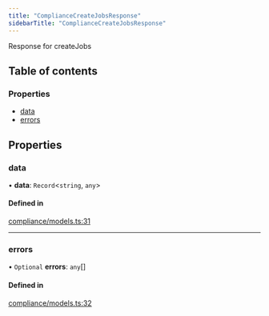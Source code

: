 ```yaml
---
title: "ComplianceCreateJobsResponse"
sidebarTitle: "ComplianceCreateJobsResponse"
---
```


Response for createJobs

## Table of contents

### Properties

- [data](/xdks/typescript/reference/interfaces/ComplianceCreateJobsResponse#data)
- [errors](/xdks/typescript/reference/interfaces/ComplianceCreateJobsResponse#errors)

## Properties

### data

• **data**: `Record`\<`string`, `any`\>

#### Defined in

[compliance/models.ts:31](https://github.com/xdevplatform/xdk/blob/298ca9350d035e40e7c8ee0753c50052819a41e2/xdk/typescript/src/compliance/models.ts#L31)

___

### errors

• `Optional` **errors**: `any`[]

#### Defined in

[compliance/models.ts:32](https://github.com/xdevplatform/xdk/blob/298ca9350d035e40e7c8ee0753c50052819a41e2/xdk/typescript/src/compliance/models.ts#L32)
